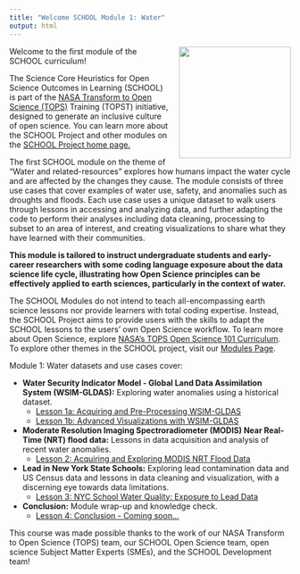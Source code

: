 ```yaml
---
title: "Welcome SCHOOL Module 1: Water"
output: html
---
```


<img src="https://raw.githubusercontent.com/ciesin-geospatial/TOPSTSCHOOL/main/images/TOPSTSCHOOL-updated-logo02.png" align="right" height="200" style="padding-left: 15px; padding-bottom: 15px;"/>

Welcome to the first module of the SCHOOL curriculum!

The Science Core Heuristics for Open Science Outcomes in Learning (SCHOOL) is part of the [NASA Transform to Open Science (TOPS)](https://nasa.github.io/Transform-to-Open-Science/) Training (TOPST) initiative, designed to generate an inclusive culture of open science. You can learn more about the SCHOOL Project and other modules on the [SCHOOL Project home page.](https://ciesin-geospatial.github.io/TOPSTSCHOOL/)

The first SCHOOL module on the theme of “Water and related-resources” explores how humans impact the water cycle and are affected by the changes they cause. The module consists of three use cases that cover examples of water use, safety, and anomalies such as droughts and floods. Each use case uses a unique dataset to walk users through lessons in accessing and analyzing data, and further adapting the code to perform their analyses including data cleaning, processing to subset to an area of interest, and creating visualizations to share what they have learned with their communities.

**This module is tailored to instruct undergraduate students and early-career researchers with some coding language exposure about the data science life cycle, illustrating how Open Science principles can be effectively applied to earth sciences, particularly in the context of water.**

The SCHOOL Modules do not intend to teach all-encompassing earth science lessons nor provide learners with total coding expertise. Instead, the SCHOOL Project aims to provide users with the skills to adapt the SCHOOL lessons to the users’ own Open Science workflow. To learn more about Open Science, explore [NASA's TOPS Open Science 101 Curriculum](https://openscience101.org/). To explore other themes in the SCHOOL project, visit our [Modules Page](https://ciesin-geospatial.github.io/TOPSTSCHOOL/modules.html).

Module 1: Water datasets and use cases cover:

-   **Water Security Indicator Model - Global Land Data Assimilation System (WSIM-GLDAS):** Exploring water anomalies using a historical dataset.
    -   [Lesson 1a: Acquiring and Pre-Processing WSIM-GLDAS](https://ciesin-geospatial.github.io/TOPSTSCHOOL-water/m101a-wsim-gldas-acquisition.html)
    -   [Lesson 1b: Advanced Visualizations with WSIM-GLDAS](https://ciesin-geospatial.github.io/TOPSTSCHOOL-water/m101b-wsim-gldas-vis.html)
-   **Moderate Resolution Imaging Spectroradiometer (MODIS) Near Real-Time (NRT) flood data:** Lessons in data acquisition and analysis of recent water anomalies.
    -   [Lesson 2: Acquiring and Exploring MODIS NRT Flood Data](https://ciesin-geospatial.github.io/TOPSTSCHOOL-water/m102-lance-modis-nrt-global-flood.html)
-   **Lead in New York State Schools:** Exploring lead contamination data and US Census data and lessons in data cleaning and visualization, with a discerning eye towards data limitations.
    -   [Lesson 3: NYC School Water Quality: Exposure to Lead Data](https://topstschool.shinyapps.io/nyc-lead/)
-   **Conclusion:** Module wrap-up and knowledge check.
    -   [Lesson 4: Conclusion - Coming soon...]()

This course was made possible thanks to the work of our NASA Transform to Open Science (TOPS) team, our SCHOOL Open Science team, open science Subject Matter Experts (SMEs), and the SCHOOL Development team!